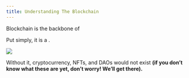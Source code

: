 ```yaml
---
title: Understanding The Blockchain
---
```


Blockchain is the backbone of <Nutshell children="Web3." glossaryEntry="content/glossary/web3.mdx" forceOpen={true} />&#x20;

Put simply, it is a <Nutshell glossaryEntry="content/glossary/CH1-Database.mdx" children="database" />.

![](/assets/database-example.jpg)

Without it, cryptocurrency, NFTs, and DAOs would not exist **(if you don’t know what these are yet, don’t worry! We’ll get there).**
